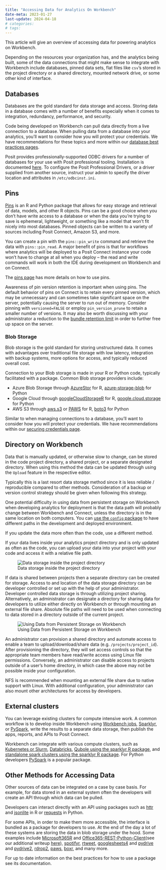 ```yaml
---
title: "Accessing Data for Analytics On Workbench"
date-meta: 2023-01-27
last-update: 2024-04-18
# categories:
# tags:
---
```


This article will give an overview of accessing data for powering analytics on Workbench. 

Depending on the resources your organization has, and the analytics being built, some of the data connections that might make sense to integrate with Workbench include databases, pinned data sets, flat files like `csv`'s stored in the project directory or a shared directory, mounted network drive, or some other kind of interface. 

## Databases

Databases are the gold standard for data storage and access. Storing data in a database comes with a number of benefits especially when it comes to integration, redundancy, performance, and security. 

Code being developed on Workbench can pull data directly from a live connection to a database. When pulling data from a database into your analytics, you'll want to consider how you will protect your credentials. We have recommendations for these topics and more within our [database best practices pages](../db/).

:::{.callout-note}
Posit provides professionally-supported ODBC drivers for a number of databases for your use with Posit professional tooling. Installation is documented [here](https://docs.posit.co/pro-drivers/install/). To configure the Posit Professional Drivers, or a driver supplied from another source, instruct your admin to specify the driver location and attributes in `/etc/odbcinst.ini`. 
:::

## Pins

[Pins](https://pins.rstudio.com) is an R and Python package that allows for easy storage and retrieval of data, models, and other R objects. Pins can be a good choice when you don't have write access to a database or when the data you're trying to save is ephemeral, lightweight, or something like a model that won't fit nicely into most databases. Pinned objects can be written to a variety of sources including Posit Connect, Amazon S3, and more. 

You can create a pin with the `pins::pin_write` command and retrieve the data with `pins::pin_read`. A major benefit of pins is that for workflows where analytics will be deployed to a Posit Connect instance your code won't have to change at all when you deploy -- the read and write commands will work in both the IDE during development on Workbench and on Connect.

The [pins page](https://pins.rstudio.com) has more details on how to use pins.

:::{.callout-note}
Awareness of pin version retention is important when using pins. The default behavior of pins on Connect is to retain every pinned version, which may be unnecessary and can sometimes take significant space on the server, potentially causing the server to run out of memory. Consider pinning with `versioned=FALSE` or employ `pin_version_prune` to retain a smaller number of versions. It may also be worth discussing with your administrator a reduction to the [bundle retention limit](https://docs.posit.co/connect/admin/content-management/#bundle-management) in order to further free up space on the server. 
:::

### Blob Storage

Blob storage is the gold standard for storing unstructured data. It comes with advantages over traditional file storage with low latency, integration with backup systems, more options for access, and typically reduced overall cost. 

Connection to your Blob storage is made in your R or Python code, typically facilitated with a package. Common Blob storage providers include:

- Azure Blob Storage through [AzureStor](https://cran.r-project.org/web/packages/AzureStor/) for R, [azure-storage-blob](https://pypi.org/project/azure-storage-blob/) for Python
- Google Cloud through [googleCloudStorageR](https://cran.r-project.org/web/packages/googleCloudStorageR/) for R, [google.cloud.storage](https://pypi.org/project/google-cloud-storage/) for Python
- AWS S3 through [aws.s3](https://cran.r-project.org/web/packages/aws.s3/) or [PAWS](https://paws-r.github.io/docs/s3/) for R, [boto3](https://pypi.org/project/boto3/) for Python

Similar to when managing connections to a database, you'll want to consider how you will protect your credentials. We have recommendations within our [securing credentials page](../db/best-practices/managing-credentials/).

## Directory on Workbench 

Data that is manually updated, or otherwise slow to change, can be stored in the code project directory, a shared project, or a separate designated directory. When using this method the data can be updated through using the `Upload` feature in the respective editor. 

Typically this is a last resort data storage method since it is less reliable / reproducible compared to other methods. Consideration of a backup or version control strategy should be given when following this strategy. 

One potential difficulty in using data from persistent storage on Workbench when developing analytics for deployment is that the data path will probably change between Workbench and Connect, unless the directory is in the same location on both computers. You can [use the `config` package](https://support.posit.co/hc/en-us/articles/360007981134-Persistent-Storage-on-RStudio-Connect) to have different paths in the development and deployed environment.

:::{.callout-note}
If you update the data more often than the code, use a different method.
:::

If your data lives inside your analytics project directory and is only updated as often as the code, you can upload your data into your project with your code and access it with a relative file path.

![Data storage inside the project directory](bundled_data.drawio.svg){ align=center }

If data is shared between projects then a separate directory can be created for storage. Access to and location of the data storage directory can be developer controlled or set up with the help of your administrator. Developer controlled data storage is through utilizing project sharing. Alternatively, an administrator can designate a directory for sharing data for developers to utilize either directly on Workbench or through mounting an external file share. Absolute file paths will need to be used when connecting to data stored in a directory outside of the current project. 

![Using Data from Persistent Storage on Workbench](persistent_storage.drawio.svg){ align=center}

:::{.callout-note}
An administrator can provision a shared directory and automate access to enable a team to upload/download/share data (e.g. `/projects/project_id`). After provisioning the directory, they will set access controls so that the appropriate team members have read/write access using Linux file permissions. Conversely, an administrator can disable access to projects outside of a user's home directory, in which case the above may not be possible inside your configuration. 

NFS is recommended when mounting an external file share due to native support with Linux. With additional configuration, your administrator can also mount other architectures for access by developers. 
:::

## External clusters 

You can leverage existing clusters for compute intensive work. A common workflow is to develop inside Workbench using [Workbench jobs](https://docs.posit.co/ide/server-pro/user/rstudio-pro/guide/workbench-jobs.html), [Sparklyr](https://spark.posit.co/), or [PySpark](https://spark.apache.org/docs/latest/api/python/), write the results to a separate data storage, then publish the apps, reports, and APIs to Posit Connect. 

Workbench can integrate with various compute clusters, such as [Kubernetes or Slurm](../../architecting/architectures/posit-team/), [Databricks](https://posit.co/blog/posit-databricks-webinar-dec2023-q-a/),  [Qubole using the sparklyr R package](https://spark.posit.co/deployment/qubole-overview.html), and [standalone spark clusters using the sparklyr R package](https://spark.posit.co/deployment/stand-alone-aws.html). For Python developers [PySpark](https://spark.apache.org/docs/latest/api/python/) is a popular package. 

## Other Methods for Accessing Data 

Other sources of data can be integrated on a case by case basis. For example, for data stored in an external system often the developers will create an API through which data can be pulled.  

Developers can interact directly with an API using packages such as [httr](https://httr.r-lib.org/) and [jsonlite](https://cran.r-project.org/web/packages/jsonlite/index.html) in R or [requests](https://pypi.org/project/requests/) in Python. 

For some APIs, in order to make them more accessible,  the interface is bundled as a package for developers to use. At the end of the day a lot of these systems are storing the data in blob storage under the hood. Some examples include [Microsoft365R](https://github.com/Azure/Microsoft365R) and [Office365-REST-Python-Client](https://pypi.org/project/Office365-REST-Python-Client/)(see our additional writeup [here](../microsoft365/)), [spotifyr](https://github.com/charlie86/spotifyr),  [rtweet](https://github.com/mkearney/rtweet), [googlesheets4](https://github.com/tidyverse/googlesheets4) and [pydrive](https://pypi.org/project/PyDrive/) and [pydrive2](https://pypi.org/project/PyDrive2/), [rdrop2](https://github.com/karthik/rdrop2), [paws](https://paws-r.github.io/), [boxr](https://r-box.github.io/boxr/), and many more. 

For up to date information on the best practices for how to use a package see its documentation. 
